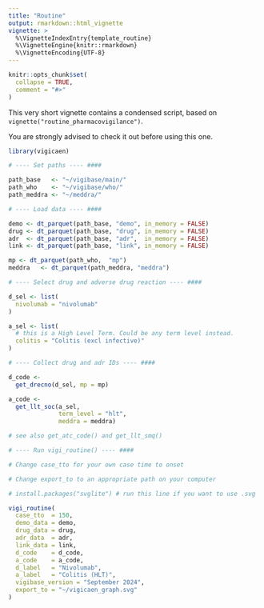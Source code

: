 ```yaml
---
title: "Routine"
output: rmarkdown::html_vignette
vignette: >
  %\VignetteIndexEntry{template_routine}
  %\VignetteEngine{knitr::rmarkdown}
  %\VignetteEncoding{UTF-8}
---
```


```r
knitr::opts_chunk$set(
  collapse = TRUE,
  comment = "#>"
)
```

This very short vignette contains a condensed script, based on
`vignette("routine_pharmacovigilance")`.

You are strongly advised to check it out before using this one.

```r

library(vigicaen)

# ---- Set paths ---- ####

path_base   <- "~/vigibase/main/"
path_who    <- "~/vigibase/who/"
path_meddra <- "~/meddra/"

# ---- Load data ---- ####

demo <- dt_parquet(path_base, "demo", in_memory = FALSE)
drug <- dt_parquet(path_base, "drug", in_memory = FALSE)
adr  <- dt_parquet(path_base, "adr",  in_memory = FALSE)
link <- dt_parquet(path_base, "link", in_memory = FALSE)

mp <- dt_parquet(path_who,  "mp")
meddra   <- dt_parquet(path_meddra, "meddra")

# ---- Select drug and adverse drug reaction ---- ####

d_sel <- list(
  nivolumab = "nivolumab"
)

a_sel <- list(
  # this is a High Level Term. Could be any term level instead.
  colitis = "Colitis (excl infective)"
)

# ---- Collect drug and adr IDs ---- ####

d_code <- 
  get_drecno(d_sel, mp = mp)

a_code <-
  get_llt_soc(a_sel, 
              term_level = "hlt",
              meddra = meddra)

# see also get_atc_code() and get_llt_smq()

# ---- Run vigi_routine() ---- ####

# Change case_tto for your own case time to onset

# Change export_to to an appropriate path on your computer

# install.packages("svglite") # run this line if you want to use .svg

vigi_routine(
  case_tto  = 150,
  demo_data = demo,
  drug_data = drug,
  adr_data  = adr,
  link_data = link,
  d_code    = d_code,
  a_code    = a_code,
  d_label   = "Nivolumab",
  a_label   = "Colitis (HLT)",
  vigibase_version = "September 2024",
  export_to = "~/vigicaen_graph.svg"
)
```
